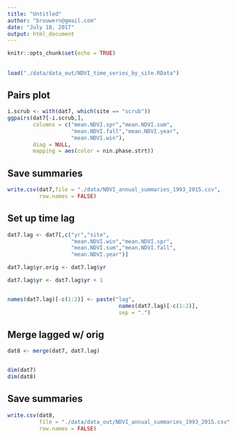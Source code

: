 ```yaml
---
title: "Untitled"
author: "brouwern@gmail.com"
date: "July 18, 2017"
output: html_document
---
```


```r
knitr::opts_chunk$set(echo = TRUE)
```

## 




```r
load("./data/data_out/NDVI_time_series_by_site.RData")
```






## Pairs plot

```r
i.scrub <- with(dat7, which(site == "scrub"))
ggpairs(dat7[-i.scrub,],
        columns = c("mean.NDVI.spr","mean.NDVI.sum",
                    "mean.NDVI.fall","mean.NDVI.year",
                    "mean.NDVI.win"),
        diag = NULL,
        mapping = aes(color = nin.phase.strt))
```



## Save summaries
```r
write.csv(dat7,file = "./data/NDVI_annual_summaries_1993_2015.csv",
          row.names = FALSE)
```








## Set up time lag

```r
dat7.lag <- dat7[,c("yr","site",
                    "mean.NDVI.win","mean.NDVI.spr",
                    "mean.NDVI.sum","mean.NDVI.fall",
                    "mean.NDVI.year")]

dat7.lag$yr.orig <- dat7.lag$yr

dat7.lag$yr <- dat7.lag$yr + 1


names(dat7.lag)[-c(1:2)] <- paste("lag",
                                   names(dat7.lag)[-c(1:2)], 
                                   sep = ".")
```


## Merge lagged w/ orig

```r

dat8 <- merge(dat7, dat7.lag)


dim(dat7)
dim(dat8)
```






## Save summaries
```r
write.csv(dat8,
          file = "./data/data_out/NDVI_annual_summaries_1993_2015.csv",
          row.names = FALSE)
```

















